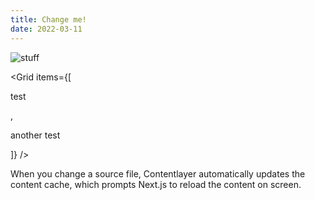 ```yaml
---
title: Change me!
date: 2022-03-11
---
```


<Img src="/images/placeholder.png" alt="stuff" width={100} height={100} />

<Grid items={[<p>test</p>, <p>another test</p>]} />

When you change a source file, Contentlayer automatically updates the content cache, which prompts Next.js to reload the content on screen.
